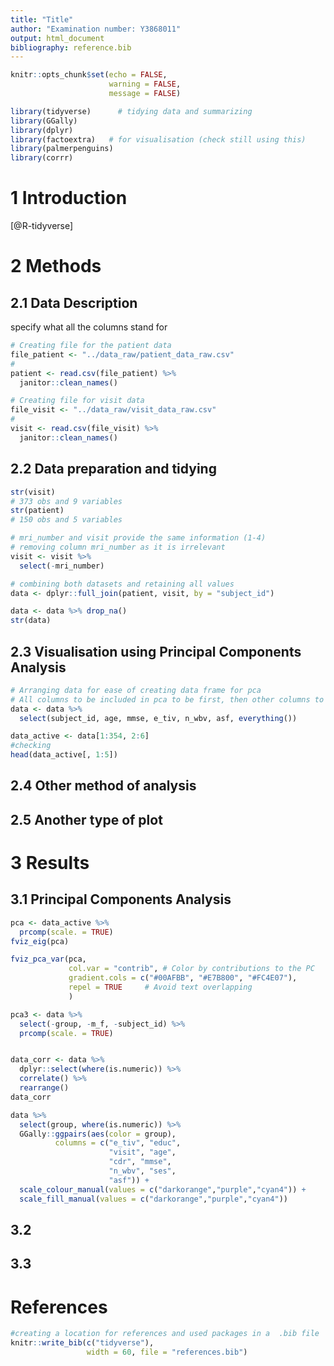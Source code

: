 ```yaml
---
title: "Title"
author: "Examination number: Y3868011"
output: html_document
bibliography: reference.bib
---
```


```r

knitr::opts_chunk$set(echo = FALSE,
                      warning = FALSE,
                      message = FALSE)
```

```r
library(tidyverse)      # tidying data and summarizing
library(GGally)
library(dplyr)
library(factoextra)   # for visualisation (check still using this)
library(palmerpenguins)
library(corrr)

```

# 1 Introduction

[@R-tidyverse]

# 2 Methods
## 2.1 Data Description

specify what all the columns stand for


```r
# Creating file for the patient data
file_patient <- "../data_raw/patient_data_raw.csv"
# 
patient <- read.csv(file_patient) %>%
  janitor::clean_names()

# Creating file for visit data
file_visit <- "../data_raw/visit_data_raw.csv"
#
visit <- read.csv(file_visit) %>%
  janitor::clean_names()

```

## 2.2 Data preparation and tidying

```r
str(visit)
# 373 obs and 9 variables
str(patient)
# 150 obs and 5 variables
```

```r
# mri_number and visit provide the same information (1-4)
# removing column mri_number as it is irrelevant
visit <- visit %>%
  select(-mri_number)

```

```r
# combining both datasets and retaining all values
data <- dplyr::full_join(patient, visit, by = "subject_id")
```

```r
data <- data %>% drop_na()
str(data)
```


## 2.3 Visualisation using Principal Components Analysis
``` r
# Arranging data for ease of creating data frame for pca
# All columns to be included in pca to be first, then other columns to follow
data <- data %>%
  select(subject_id, age, mmse, e_tiv, n_wbv, asf, everything())

data_active <- data[1:354, 2:6]
#checking 
head(data_active[, 1:5])


```
## 2.4 Other method of analysis


## 2.5 Another type of plot



# 3 Results

## 3.1 Principal Components Analysis
``` r
pca <- data_active %>%
  prcomp(scale. = TRUE)
fviz_eig(pca)


```


```r
fviz_pca_var(pca,
             col.var = "contrib", # Color by contributions to the PC
             gradient.cols = c("#00AFBB", "#E7B800", "#FC4E07"),
             repel = TRUE     # Avoid text overlapping
             )
```
```r
pca3 <- data %>%
  select(-group, -m_f, -subject_id) %>%
  prcomp(scale. = TRUE)


data_corr <- data %>%
  dplyr::select(where(is.numeric)) %>%
  correlate() %>%
  rearrange()
data_corr

data %>%
  select(group, where(is.numeric)) %>% 
  GGally::ggpairs(aes(color = group),
          columns = c("e_tiv", "educ", 
                      "visit", "age",
                      "cdr", "mmse",
                      "n_wbv", "ses",
                      "asf")) +
  scale_colour_manual(values = c("darkorange","purple","cyan4")) +
  scale_fill_manual(values = c("darkorange","purple","cyan4"))

```

## 3.2 

## 3.3


# References

```r
#creating a location for references and used packages in a  .bib file 
knitr::write_bib(c("tidyverse"), 
                 width = 60, file = "references.bib")

```




